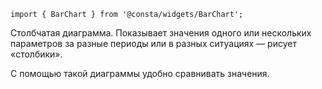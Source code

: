 
```tsx
import { BarChart } from '@consta/widgets/BarChart';
```

Столбчатая диаграмма. Показывает значения одного или нескольких параметров
за разные периоды или в разных ситуациях — рисует «столбики».

С помощью такой диаграммы удобно сравнивать значения.

<BarChartExampleGeneral />
